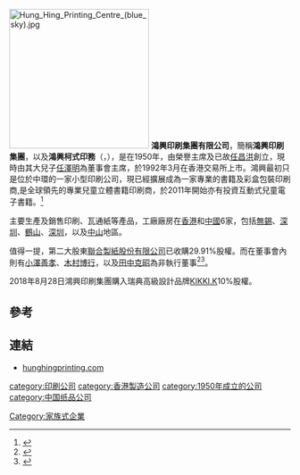 [[File:Hung_Hing_Printing_Centre_(blue_sky).jpg|250px]]
'''鴻興印刷集團有限公司'''，簡稱'''鴻興印刷集團'''，以及'''鴻興柯式印務'''（'''{{lang-en|Hung Hing Printing Group Limited}}'''，{{hkex|0450}}），是在1950年，由榮譽主席及已故[[任昌洪|任昌洪]]創立，現時由其大兒子[[任澤明|任澤明]]為董事會主席，於1992年3月在香港交易所上市。鴻興最初只是位於中環的一家小型印刷公司，現已經擴展成為一家專業的書籍及彩盒包裝印刷商,是全球領先的專業兒童立體書籍印刷商，於2011年開始亦有投資互動式兒童電子書籍。<ref>{{Cite web |url=http://www.hunghingprinting.com/zh-HK/profile.php |title=鴻興印刷集團有限公司簡介 |accessdate=2012-11-30 |archive-date=2020-05-23 |archive-url=https://web.archive.org/web/20200523112952/http://www.hunghingprinting.com/zh-HK/profile.php |dead-url=no }}</ref>

主要生產及銷售印刷、瓦通紙等產品，工廠廠房在[[香港|香港]]和[[中國|中國]]6家，包括[[無錫|無錫]]、[[深圳|深圳]]、[[鶴山|鶴山]]、[[深圳|深圳]]，以及[[中山市|中山]]地區。

值得一提，第二大股東[[聯合製紙股份有限公司|聯合製紙股份有限公司]]已收購29.91%股權。而在董事會內則有[[小澤善孝|小澤善孝]]、[[木村博行|木村博行]]，以及[[田中克昭|田中克昭]]為非執行董事<ref>{{Cite web |url=http://www.rengo.co.jp/english/news/2011/11_e_news_019.html |title=聯合製紙股份有限公司，已完成收購鴻興印刷集團有限公司權一事（只提供英文版） |accessdate=2011-11-19 |archive-date=2016-03-04 |archive-url=https://web.archive.org/web/20160304072932/http://www.rengo.co.jp/english/news/2011/11_e_news_019.html |dead-url=no }}</ref><ref>{{Cite web |url=http://www.rengo.co.jp/news/2011/img/pdf/2011_news_026.pdf |title=聯合製紙股份有限公司，已完成收購鴻興印刷集團有限公司權一事（只提供日文版） |accessdate=2011-11-19 |archive-date=2016-03-04 |archive-url=https://web.archive.org/web/20160304080730/http://www.rengo.co.jp/news/2011/img/pdf/2011_news_026.pdf |dead-url=no }}</ref>。

2018年8月28日鴻興印刷集團購入瑞典高級設計品牌[[KIKKI.K|KIKKI.K]]10%股權。



==參考==
{{reflist}}

==連結==
*[http://www.hunghingprinting.com/ hunghingprinting.com] {{Wayback|url=http://www.hunghingprinting.com/ |date=20201115165323 }}

[[category:印刷公司|category:印刷公司]]
[[category:香港製造公司|category:香港製造公司]]
[[Category:家族式企業|Category:家族式企業]]
[[category:1950年成立的公司|category:1950年成立的公司]]
[[category:中国纸品公司|category:中国纸品公司]]